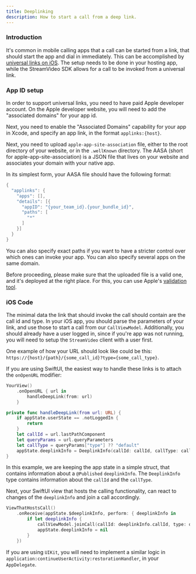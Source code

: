 ```yaml
---
title: Deeplinking
description: How to start a call from a deep link.
---
```


### Introduction

It's common in mobile calling apps that a call can be started from a link, that should start the app and dial in immediately. This can be accomplished by [universal links on iOS](https://developer.apple.com/ios/universal-links/). The setup needs to be done in your hosting app, while the StreamVideo SDK allows for a call to be invoked from a universal link.

### App ID setup

In order to support universal links, you need to have paid Apple developer account. On the Apple developer website, you will need to add the "associated domains" for your app id.

Next, you need to enable the "Associated Domains" capability for your app in Xcode, and specify an app link, in the format `applinks:{host}`.

Next, you need to upload `apple-app-site-association` file, either to the root directory of your website, or in the `.wellKnown` directory. The AASA (short for apple-app-site-association) is a JSON file that lives on your website and associates your domain with your native app.

In its simplest form, your AASA file should have the following format:

```swift
{
  "applinks": {
    "apps": [],
    "details": [{
      "appID": "{your_team_id}.{your_bundle_id}",
      "paths": [
        "*"
      ]
    }]
  }
}
```

You can also specify exact paths if you want to have a stricter control over which ones can invoke your app. You can also specify several apps on the same domain. 

Before proceeding, please make sure that the uploaded file is a valid one, and it's deployed at the right place. For this, you can use Apple's [validation tool](https://search.developer.apple.com/appsearch-validation-tool).

### iOS Code

The minimal data the link that should invoke the call should contain are the call id and type. In your iOS app, you should parse the parameters of your link, and use those to start a call from our `CallViewModel`. Additionally, you should already have a user logged in, since if you're app was not running, you will need to setup the `StreamVideo` client with a user first.

One example of how your URL should look like could be this: `https://{host}/{path}/{some_call_id}?type={some_call_type}`.

If you are using SwiftUI, the easiest way to handle these links is to attach the `onOpenURL` modifier:

```swift
YourView()
    .onOpenURL { url in
        handleDeepLink(from: url)
    }

private func handleDeepLink(from url: URL) {
    if appState.userState == .notLoggedIn {
        return
    }
    let callId = url.lastPathComponent
    let queryParams = url.queryParameters
    let callType = queryParams["type"] ?? "default"
    appState.deeplinkInfo = DeeplinkInfo(callId: callId, callType: callType)
}
```

In this example, we are keeping the app state in a simple struct, that contains information about a `@Published` `deeplinkInfo`. The `DeeplinkInfo` type contains information about the `callId` and the `callType`.

Next, your SwiftUI view that hosts the calling functionality, can react to changes of the `deeplinkInfo` and join a call accordingly.

```swift
ViewThatHostsCall()
    .onReceive(appState.$deeplinkInfo, perform: { deeplinkInfo in
        if let deeplinkInfo {
            callViewModel.joinCall(callId: deeplinkInfo.callId, type: deeplinkInfo.callType)
            appState.deeplinkInfo = nil
        }
    })
``` 

If you are using `UIKit`, you will need to implement a similar logic in `application:continueUserActivity:restorationHandler`, in your `AppDelegate`.